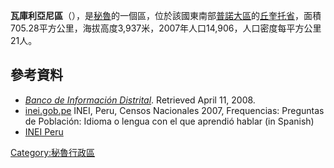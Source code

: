 '''瓦庫利亞尼區'''（{{lang-es|Distrito de Huacullani}}），是[[秘魯|秘魯]]的一個區，位於該國東南部[[普諾大區|普諾大區]]的[[丘奎托省|丘奎托省]]，面積705.28平方公里，海拔高度3,937米，2007年人口14,906，人口密度每平方公里21人。

==參考資料==
*''[https://web.archive.org/web/20080423164200/http://desa.inei.gob.pe/mapas/bid/ Banco de Información Distrital]''. Retrieved April 11, 2008.
*[https://web.archive.org/web/20130127005551/http://iinei.inei.gob.pe/iinei/RedatamCpv2007.asp?id=ResultadosCensales%3Fori%3DC inei.gob.pe] INEI, Peru, Censos Nacionales 2007, Frequencias: Preguntas de Población: Idioma o lengua con el que aprendió hablar (in Spanish)
* [https://web.archive.org/web/20120124063934/http://proyectos.inei.gob.pe/mapas/bid/ INEI Peru]

{{Peru-geo-stub}}
[[Category:秘魯行政區|Category:秘魯行政區]]